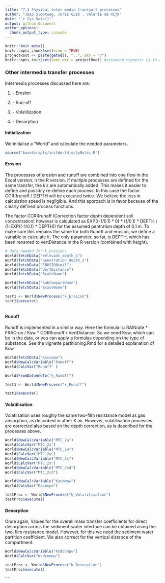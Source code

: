 ```yaml
---
title: "7.3 Physical inter media transport processes"
author: "Jaap Slootweg, Joris Quik , Valerie de Rijk"
date: "`r Sys.Date()`"
output: github_document
editor_options: 
  chunk_output_type: console
---
```

```r
knitr::knit_meta()
knitr::opts_chunk$set(echo = TRUE)
projectRoot <- paste(getwd(), "..", sep = "/")
knitr::opts_knit$set(root.dir = projectRoot) #assuming vignette is in a direct subfolder of the project
```

### Other intermedia transfer processes

Intermedia processes discussed here are:


1.  \- Erosion

2.  \- Run-off

3.  \- Volatilization

4.  \- Desorption

#### Initialization

We initialise a "World" and calculate the needed parameters.

```r
source("baseScripts/initWorld_onlyMolec.R")
```


#### Erosion
The processes of erosion and runoff are combined into one flow in the Excel version. n the R version, if multiple processes are defined for the same transfer, the k's are automatically added. This makes it easier to define and possibly re-define each process. In this case the factor CORRrunoff / DEPTH will be executed twice. We believe the loss in calculation speed is negligible. And this approach is in favor because of the clearly defined process functions.

The factor CORRrunoff (Correction factor depth dependent soil concentration) however is calculated as EXP((-1/0.1) \* 0) \* (1/0.1) \* DEPTH / (1-EXP((-1/0.1) \* DEPTH)) for the assumed pentration depth of 0.1 m. To make sure this remains the same for both Runoff and erosion, we define a variable to calculate it. The only parameter, so far, is DEPTH, which has been renamed to vertDistance in the R version (combined with height). 

```r
# data needed for k_Erosion:
World$fetchData("relevant_depth_s")
World$fetchData("penetration_depth_s")
World$fetchData("EROSIONsoil")
World$fetchData("VertDistance")
World$fetchData("ScaleName")

World$fetchData("SubCompartName")
World$fetchData("ScaleName")

test1 <- World$NewProcess("k_Erosion")
test1$execute()



```

#### Runoff

Runoff is implemented in a similar way. Here the formula is: RAINrate \* FRACrun / Ksw \* CORRrunoff / VertDistance. So we need Ksw, which can be in the data, or you can apply a formulas depending on the type of substance. See the vignette partitioning.Rmd for a detailed explanation of Ksw
```r
World$fetchData("Kscompw")
World$NewCalcVariable("Runoff")
World$CalcVar("Runoff" )

World$FromDataAndTo("k_Runoff")

test1 <- World$NewProcess("k_Runoff")

test1$execute()

```

#### Volatilisation

Volatilsation uses roughly the same two-film resistance model as gas absorption, as described in other K air. However, volatilisation processes are corrected also based on the depth correction, as is described for the processes above.

```r


World$NewCalcVariable("MTC_2a")
World$CalcVar("MTC_2a")
World$NewCalcVariable("MTC_2w")
World$CalcVar("MTC_2w")
World$NewCalcVariable("MTC_2s")
World$CalcVar("MTC_2s")
World$NewCalcVariable("MTC_2sd")
World$CalcVar("MTC_2sd")

World$NewCalcVariable("Kacompw")
World$CalcVar("Kacompw")

testProc <- World$NewProcess("k_Volatilisation")
testProc$execute()
```

#### Desorption
Once again, Values for the overall mass transfer coefficients for direct 
desorption across the sediment-water interface can be obtained using 
the two-film resistance model. However, for this we need the sediment water partition coefficient. We also correct for the vertical distance of the compartment. 
```r
World$NewCalcVariable("Ksdcompw")
World$CalcVar("Ksdcompw")

testProc <- World$NewProcess("k_Desorption")
testProc$execute()
```


``` 